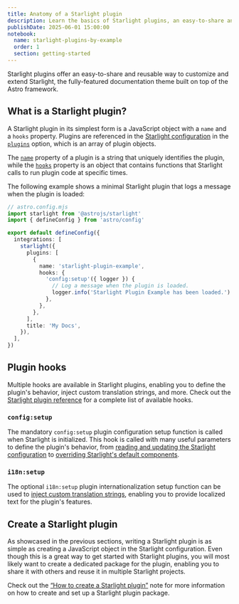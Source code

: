 ```yaml
---
title: Anatomy of a Starlight plugin
description: Learn the basics of Starlight plugins, an easy-to-share and reusable way to customize and extend Starlight.
publishDate: 2025-06-01 15:00:00
notebook:
  name: starlight-plugins-by-example
  order: 1
  section: getting-started
---
```


Starlight plugins offer an easy-to-share and reusable way to customize and extend Starlight, the fully-featured documentation theme built on top of the Astro framework.

## What is a Starlight plugin?

A Starlight plugin in its simplest form is a JavaScript object with a `name` and a `hooks` property.
Plugins are referenced in the [Starlight configuration](https://starlight.astro.build/reference/configuration/) in the [`plugins`](https://starlight.astro.build/reference/configuration/#plugins) option, which is an array of plugin objects.

The [`name`](https://starlight.astro.build/reference/plugins/#name) property of a plugin is a string that uniquely identifies the plugin, while the [`hooks`](https://starlight.astro.build/reference/plugins/#hooks) property is an object that contains functions that Starlight calls to run plugin code at specific times.

The following example shows a minimal Starlight plugin that logs a message when the plugin is loaded:

```ts {9-17}
// astro.config.mjs
import starlight from '@astrojs/starlight'
import { defineConfig } from 'astro/config'

export default defineConfig({
  integrations: [
    starlight({
      plugins: [
        {
          name: 'starlight-plugin-example',
          hooks: {
            'config:setup'({ logger }) {
              // Log a message when the plugin is loaded.
              logger.info('Starlight Plugin Example has been loaded.')
            },
          },
        },
      ],
      title: 'My Docs',
    }),
  ],
})
```

## Plugin hooks

Multiple hooks are available in Starlight plugins, enabling you to define the plugin's behavior, inject custom translation strings, and more.
Check out the [Starlight plugin reference](https://starlight.astro.build/reference/plugins/) for a complete list of available hooks.

### `config:setup`

The mandatory `config:setup` plugin configuration setup function is called when Starlight is initialized.
This hook is called with many useful parameters to define the plugin's behavior, from [reading and updating the Starlight configuration](/notes/starlight-plugin-read-and-update-starlight-configuration) to [overriding Starlight's default components](/notes/starlight-plugin-override-starlight-component).

### `i18n:setup`

The optional `i18n:setup` plugin internationalization setup function can be used to [inject custom translation strings](/notes/starlight-plugin-use-custom-translation-strings), enabling you to provide localized text for the plugin's features.

## Create a Starlight plugin

As showcased in the previous sections, writing a Starlight plugin is as simple as creating a JavaScript object in the Starlight configuration.
Even though this is a great way to get started with Starlight plugins, you will most likely want to create a dedicated package for the plugin, enabling you to share it with others and reuse it in multiple Starlight projects.

Check out the [“How to create a Starlight plugin”](/notes/starlight-plugin-how-to-create) note for more information on how to create and set up a Starlight plugin package.


<Outro />
